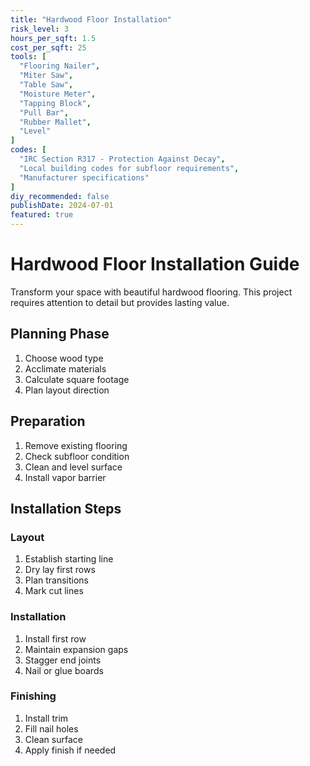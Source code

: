 ```yaml
---
title: "Hardwood Floor Installation"
risk_level: 3
hours_per_sqft: 1.5
cost_per_sqft: 25
tools: [
  "Flooring Nailer",
  "Miter Saw",
  "Table Saw",
  "Moisture Meter",
  "Tapping Block",
  "Pull Bar",
  "Rubber Mallet",
  "Level"
]
codes: [
  "IRC Section R317 - Protection Against Decay",
  "Local building codes for subfloor requirements",
  "Manufacturer specifications"
]
diy_recommended: false
publishDate: 2024-07-01
featured: true
---
```


# Hardwood Floor Installation Guide

Transform your space with beautiful hardwood flooring. This project requires attention to detail but provides lasting value.

## Planning Phase

1. Choose wood type
2. Acclimate materials
3. Calculate square footage
4. Plan layout direction

## Preparation

1. Remove existing flooring
2. Check subfloor condition
3. Clean and level surface
4. Install vapor barrier

## Installation Steps

### Layout
1. Establish starting line
2. Dry lay first rows
3. Plan transitions
4. Mark cut lines

### Installation
1. Install first row
2. Maintain expansion gaps
3. Stagger end joints
4. Nail or glue boards

### Finishing
1. Install trim
2. Fill nail holes
3. Clean surface
4. Apply finish if needed 